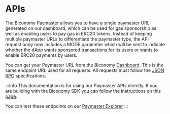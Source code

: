 # APIs

The Biconomy Paymaster allows you to have a single paymaster URL generated on our dashboard, which can be used for gas sponsorship as well as enabling users to pay gas in ERC20 tokens. 
Instead of keeping multiple paymaster URLs to differentiate the paymaster type, the API request body now includes a MODE parameter which will be sent to indicate whether the dApp wants sponsored transactions for its users or wants to enable ERC20 payments by users.

You can get your Paymaster URL from the Biconomy [Dashboard](https://dashboard.biconomy.io/). 
This is the same endpoint URL used for all requests. 
All requests must follow the [JSON RPC](https://www.jsonrpc.org/specification) specifications.

:::info
This documentation is for using our Paymaster APIs directly. 
If you are building with the Biconomy SDK you can follow the instructions on this [page](/paymaster/methods).

You can test these endpoints on our [Paymaster Explorer](/paymaster/api/explorer)
:::

